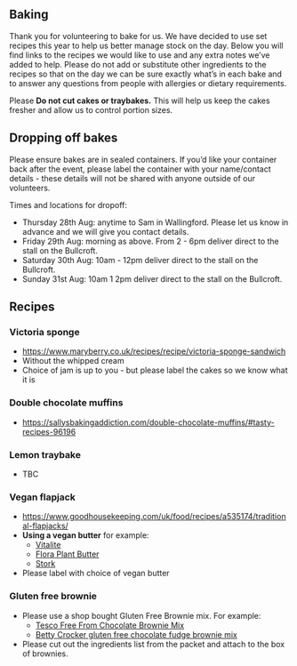 ## Baking

Thank you for volunteering to bake for us. We have decided to use set recipes this year to help us better manage stock on the day. Below you will find links to the recipes we would like to use and any extra notes we've added to help. Please do not add or substitute other ingredients to the recipes so that on the day we can be sure exactly what's in each bake and to answer any questions from people with allergies or dietary requirements.

Please **Do not cut cakes or traybakes.** This will help us keep the cakes fresher and allow us to control portion sizes.

## Dropping off bakes

Please ensure bakes are in sealed containers. If you'd like your container back after the event, please label the container with your name/contact details - these details will not be shared with anyone outside of our volunteers.

Times and locations for dropoff:

- Thursday 28th Aug: anytime to Sam in Wallingford. Please let us know in advance and we will give you contact details.
- Friday 29th Aug: morning as above. From 2 - 6pm deliver direct to the stall on the Bullcroft.
- Saturday 30th Aug: 10am - 12pm deliver direct to the stall on the Bullcroft.
- Sunday 31st Aug: 10am 1 2pm deliver direct to the stall on the Bullcroft.

## Recipes

### Victoria sponge

- [https://www.maryberry.co.uk/recipes/recipe/victoria-sponge-sandwich](https://www.maryberry.co.uk/recipes/recipe/victoria-sponge-sandwich)
- Without the whipped cream
- Choice of jam is up to you - but please label the cakes so we know what it is

### Double chocolate muffins

- [https://sallysbakingaddiction.com/double-chocolate-muffins/#tasty-recipes-96196
](https://sallysbakingaddiction.com/double-chocolate-muffins/#tasty-recipes-96196
)

### Lemon traybake

- TBC

### Vegan flapjack

- [https://www.goodhousekeeping.com/uk/food/recipes/a535174/traditional-flapjacks/](https://www.goodhousekeeping.com/uk/food/recipes/a535174/traditional-flapjacks/)
- **Using a vegan butter** for example:
  - [Vitalite](https://www.tesco.com/groceries/en-GB/products/253250771?_gl=1*1fkixwf*_up*MQ..*_ga*NzQ4MjkyNDA1LjE3NDk4OTMxNjY.*_ga_33B19D36CY*czE3NDk4OTMxNjUkbzEkZzAkdDE3NDk4OTMxNjUkajYwJGwwJGgxNzU1MjYxODk3)
  - [Flora Plant Butter](https://www.tesco.com/groceries/en-GB/products/316641967?_gl=1*1fkixwf*_up*MQ..*_ga*NzQ4MjkyNDA1LjE3NDk4OTMxNjY.*_ga_33B19D36CY*czE3NDk4OTMxNjUkbzEkZzAkdDE3NDk4OTMxNjUkajYwJGwwJGgxNzU1MjYxODk3)
  - [Stork](https://www.tesco.com/groceries/en-GB/products/254263443?_gl=1*1fkixwf*_up*MQ..*_ga*NzQ4MjkyNDA1LjE3NDk4OTMxNjY.*_ga_33B19D36CY*czE3NDk4OTMxNjUkbzEkZzAkdDE3NDk4OTMxNjUkajYwJGwwJGgxNzU1MjYxODk3)
- Please label with choice of vegan butter

### Gluten free brownie

- Please use a shop bought Gluten Free Brownie mix. For example:
  - [Tesco Free From Chocolate Brownie Mix](https://www.tesco.com/groceries/en-GB/products/293194190?_gl=1*dk7v9s*_up*MQ..*_ga*MzU4NDIwNDE2LjE3NDk4OTM0ODU.*_ga_33B19D36CY*czE3NDk4OTM0ODUkbzEkZzAkdDE3NDk4OTM0ODUkajYwJGwwJGg4ODM2NzI2ODg.)
  - [Betty Crocker gluten free chocolate fudge brownie mix](https://www.tesco.com/groceries/en-GB/products/293283636?_gl=1*1tjv2x3*_up*MQ..*_ga*MTEyODcwMTM5My4xNzQ5ODkzNDEw*_ga_33B19D36CY*czE3NDk4OTM0MDkkbzEkZzAkdDE3NDk4OTM0MDkkajYwJGwwJGg4NjcxMjM1ODU.)
- Please cut out the ingredients list from the packet and attach to the box of brownies.

